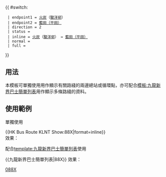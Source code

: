 {{ #switch: {{{format|}}}
  | endpoint1 = [[火炭]]（[[駿洋邨]]）
  | endpoint2 = [[平田公共運輸交匯處|藍田（平田）]]
  | direction = 2
  | status =
  | inline = [[火炭]]（[[駿洋邨]]） ↔ [[平田公共運輸交匯處|藍田（平田）]]
  | normal =
  | full =
}}<noinclude>
==用法==
本模板可單獨使用用作顯示有關路綫的兩邊總站或循環點，亦可配合[[模板:九龍新界巴士簡單列表]]用作顯示多條路綫的資料。

==使用範例==
;單獨使用
<nowiki>{{HK Bus Route KLNT Show:88X|format=inline}}</nowiki><br>
效果：{{HK Bus Route KLNT Show:88X|format=inline}}

;配合[[template:九龍新界巴士簡單列表]]使用
<nowiki>{{九龍新界巴士簡單列表|88X}}</nowiki>
效果：{{九龍新界巴士簡單列表|88X}}
[[Category:九龍巴士路線模板|088X]]</noinclude>